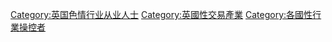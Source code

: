 [[Category:英国色情行业从业人士|Category:英国色情行业从业人士]]
[[Category:英國性交易產業|Category:英國性交易產業]]
[[Category:各國性行業操控者|Category:各國性行業操控者]]